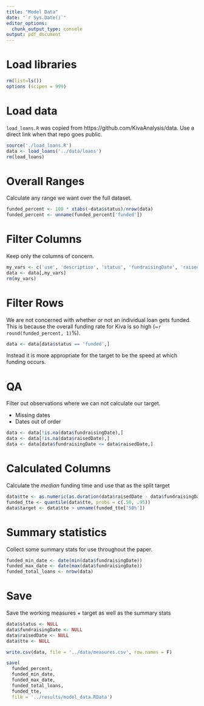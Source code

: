 ---
title: "Model Data"
date: "`r Sys.Date()`"
editor_options:
  chunk_output_type: console
output: pdf_document
---

# Load libraries

```{r}
rm(list=ls())
options (scipen = 999)
```

# Load data

`load_loans.R` was copied from https://github.com/KivaAnalysis/data.
Use a direct link when that repo goes public.

```{r}
source('./load_loans.R')
data <- load_loans('../data/loans')
rm(load_loans)
```

# Overall Ranges

Calculate any range we want over the full dataset.

```{r}
funded_percent <- 100 * xtabs(~data$status)/nrow(data)
funded_percent <- unname(funded_percent['funded'])
```

# Filter Columns

Keep only the columns of concern.

```{r}
my_vars <- c('use', 'description', 'status', 'fundraisingDate', 'raisedDate')
data <- data[,my_vars]
rm(my_vars)
```

# Filter Rows

We are not concerned with whether or not an individual loan gets funded.
This is because the overall funding rate for Kiva is so high (~`r round(funded_percent, 1)`%).

```{r}
data <- data[data$status == 'funded',]
```

Instead it is more appropriate for the target to be the speed at which funding occurs.

# QA

Filter out observations where we can not calculate our target.

* Missing dates
* Dates out of order

```{r}
data <- data[!is.na(data$fundraisingDate),]
data <- data[!is.na(data$raisedDate),]
data <- data[data$fundraisingDate <= data$raisedDate,]
```

# Calculated Columns

Calculate the _median_ funding time and use that as the split target

```{r}
data$tte <- as.numeric(as.duration(data$raisedDate - data$fundraisingDate))
funded_tte <- quantile(data$tte, probs = c(.50, .95))
data$target <- data$tte > unname(funded_tte['50%'])
```

# Summary statistics

Collect some summary stats for use throughout the paper.

```{r}
funded_min_date <- date(min(data$fundraisingDate))
funded_max_date <- date(max(data$fundraisingDate))
funded_total_loans <- nrow(data)
```

# Save

Save the working measures + target as well as the summary stats

```{r}
data$status <- NULL
data$fundraisingDate <- NULL
data$raisedDate <- NULL
data$tte <- NULL

write.csv(data, file = '../data/measures.csv', row.names = F)

save(
  funded_percent,
  funded_min_date,
  funded_max_date,
  funded_total_loans,
  funded_tte,
  file = '../results/model_data.RData')
```
